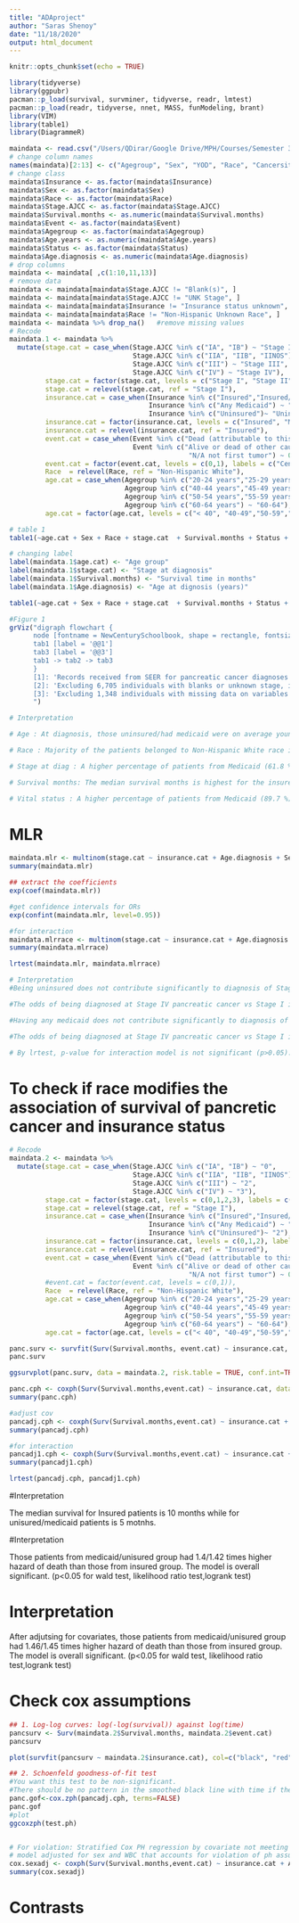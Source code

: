 ```yaml
---
title: "ADAproject"
author: "Saras Shenoy"
date: "11/18/2020"
output: html_document
---
```


```r
knitr::opts_chunk$set(echo = TRUE)
```

```r
library(tidyverse)
library(ggpubr)
pacman::p_load(survival, survminer, tidyverse, readr, lmtest)
pacman::p_load(readr, tidyverse, nnet, MASS, funModeling, brant)
library(VIM)
library(table1)
library(DiagrammeR)
```

```r
maindata <- read.csv("/Users/QDirar/Google Drive/MPH/Courses/Semester 3/Advanced Data Analysis/ADA Group Project/Dataset/pancreatic cancer.csv", header = T) 
# change column names
names(maindata)[2:13] <- c("Agegroup", "Sex", "YOD", "Race", "Cancersite", "Stage.AJCC", "Survival.months", "Status", "Event", "Insurance", "Age.years", "Age.diagnosis")
# change class
maindata$Insurance <- as.factor(maindata$Insurance)
maindata$Sex <- as.factor(maindata$Sex)
maindata$Race <- as.factor(maindata$Race)
maindata$Stage.AJCC <- as.factor(maindata$Stage.AJCC)
maindata$Survival.months <- as.numeric(maindata$Survival.months)
maindata$Event <- as.factor(maindata$Event)
maindata$Agegroup <- as.factor(maindata$Agegroup)
maindata$Age.years <- as.numeric(maindata$Age.years)
maindata$Status <- as.factor(maindata$Status)
maindata$Age.diagnosis <- as.numeric(maindata$Age.diagnosis)
# drop columns
maindata <- maindata[ ,c(1:10,11,13)]
# remove data
maindata <- maindata[maindata$Stage.AJCC != "Blank(s)", ]
maindata <- maindata[maindata$Stage.AJCC != "UNK Stage", ]
maindata <- maindata[maindata$Insurance != "Insurance status unknown", ]
maindata <- maindata[maindata$Race != "Non-Hispanic Unknown Race", ]
maindata <- maindata %>% drop_na()   #remove missing values
# Recode
maindata.1 <- maindata %>% 
  mutate(stage.cat = case_when(Stage.AJCC %in% c("IA", "IB") ~ "Stage I",
                               Stage.AJCC %in% c("IIA", "IIB", "IINOS") ~ "Stage II",
                               Stage.AJCC %in% c("III") ~ "Stage III",
                               Stage.AJCC %in% c("IV") ~ "Stage IV"),
         stage.cat = factor(stage.cat, levels = c("Stage I", "Stage II", "Stage III", "Stage IV")),
         stage.cat = relevel(stage.cat, ref = "Stage I"),
         insurance.cat = case_when(Insurance %in% c("Insured","Insured/No specifics") ~ "Insured",
                                   Insurance %in% c("Any Medicaid") ~ "Medicaid",
                                   Insurance %in% c("Uninsured")~ "Uninsured"),
         insurance.cat = factor(insurance.cat, levels = c("Insured", "Medicaid", "Uninsured")),
         insurance.cat = relevel(insurance.cat, ref = "Insured"),
         event.cat = case_when(Event %in% c("Dead (attributable to this cancer dx)") ~ 1,
                               Event %in% c("Alive or dead of other cause","Dead (missing/unknown COD)", 
                                             "N/A not first tumor") ~ 0),
         event.cat = factor(event.cat, levels = c(0,1), labels = c("Censored", "Dead")),
         Race  = relevel(Race, ref = "Non-Hispanic White"),
         age.cat = case_when(Agegroup %in% c("20-24 years","25-29 years","30-34 years","35-39 years") ~ "< 40",
                             Agegroup %in% c("40-44 years","45-49 years") ~ "40-49",
                             Agegroup %in% c("50-54 years","55-59 years") ~ "50-59",
                             Agegroup %in% c("60-64 years") ~ "60-64"),
         age.cat = factor(age.cat, levels = c("< 40", "40-49","50-59","60-64")))

# table 1
table1(~age.cat + Sex + Race + stage.cat  + Survival.months + Status + Age.diagnosis | insurance.cat, maindata.1)

# changing label
label(maindata.1$age.cat) <- "Age group"
label(maindata.1$stage.cat) <- "Stage at diagnosis"
label(maindata.1$Survival.months) <- "Survival time in months"
label(maindata.1$Age.diagnosis) <- "Age at dignosis (years)"

table1(~age.cat + Sex + Race + stage.cat  + Survival.months + Status + Age.diagnosis | insurance.cat, overall = "Total", rowlabelhead = "Variable", footnote = 'SD = Standard Deviation', maindata.1)

#Figure 1
grViz("digraph flowchart {
      node [fontname = NewCenturySchoolbook, shape = rectangle, fontsize=10] #node definitions with substituted label text
      tab1 [label = '@@1']                                              #notes indicate how many boxes you will have in        tab2 [label = '@@2']                  #your diagram. Since I have two sets of exclusions, I will have three nodes.
      tab3 [label = '@@3']  
      tab1 -> tab2 -> tab3 
      }
      [1]: 'Records received from SEER for pancreatic cancer diagnoses n=34,314'
      [2]: 'Excluding 6,705 individuals with blanks or unknown stage, insurance and race n=27,605'
      [3]: 'Excluding 1,348 individuals with missing data on variables used in the analysis n=26,257'
      ")

# Interpretation

# Age : At diagnosis, those uninsured/had medicaid were on average younger than those insured with mean ages of 54.9 (SD = 7.26), 54.6 (SD = 7.33) and 56.1 (SD = 6.83) respectively.

# Race : Majority of the patients belonged to Non-Hispanic White race irrespective of their insurace category. However, Non-Hispanic Black were higher in the medicaid/uninsured group compared to Insured.

# Stage at diag : A higher percentage of patients from Medicaid (61.8 %)/uninsured (63.7 %) group were diadnosed at stage IV than the Insured group (55.6 %).

# Survival months: The median survival months is highest for the insured group (9 months) followed by Medicaid (5 months) and Unisured (4 months) group.

# Vital status : A higher percentage of patients from Medicaid (89.7 %)/Uninsured (86.4 %) group died during study period than Insured (85.1%) group.
```

# MLR
```r
maindata.mlr <- multinom(stage.cat ~ insurance.cat + Age.diagnosis + Sex + Race, data = maindata.1)
summary(maindata.mlr)

## extract the coefficients 
exp(coef(maindata.mlr))

#get confidence intervals for ORs
exp(confint(maindata.mlr, level=0.95))

#for interaction
maindata.mlrrace <- multinom(stage.cat ~ insurance.cat + Age.diagnosis + Sex + Race + Race*insurance.cat, data = maindata.1)
summary(maindata.mlrrace)

lrtest(maindata.mlr, maindata.mlrrace)

# Interpretation
#Being uninsured does not contribute significantly to diagnosis of Stage II (OR = 0.9; CI 077-1.23, p>0.05) and stage III (OR = 1.25 CI 0.96-1.61, p>0.05) compared to Stage I than insured cases, after adjusting for other variables.

#The odds of being diagnosed at Stage IV pancreatic cancer vs Stage I is 1.45 (CI 1.17-2.80, p<0.05) times higher for Unisured cases than Insured, after adjusted for other variables.

#Having any medicaid does not contribute significantly to diagnosis of Stage II (OR = 0.9; CI 077-1.23, p>0.05) and stage III (OR = 1.25 CI 0.96-1.61, p>0.05) compared to Stage I than insured cases.

#The odds of being diagnosed at Stage IV pancreatic cancer vs Stage I is 1.45 (CI 1.17-2.80, p<0.05) times higher for Unisured cases than Insured, after adjusted for other variables.

# By lrtest, p-value for interaction model is not significant (p>0.05). Race does not modify association between stage of pancreatic cancer diagnosis and insurance status. 
```

# To check if race modifies the association of survival of pancretic cancer and insurance status

```r
# Recode
maindata.2 <- maindata %>% 
  mutate(stage.cat = case_when(Stage.AJCC %in% c("IA", "IB") ~ "0",
                               Stage.AJCC %in% c("IIA", "IIB", "IINOS") ~ "1",
                               Stage.AJCC %in% c("III") ~ "2",
                               Stage.AJCC %in% c("IV") ~ "3"),
         stage.cat = factor(stage.cat, levels = c(0,1,2,3), labels = c("Stage I", "Stage II", "Stage III", "Stage IV")),
         stage.cat = relevel(stage.cat, ref = "Stage I"),
         insurance.cat = case_when(Insurance %in% c("Insured","Insured/No specifics") ~ "0",
                                   Insurance %in% c("Any Medicaid") ~ "1",
                                   Insurance %in% c("Uninsured")~ "2"),
         insurance.cat = factor(insurance.cat, levels = c(0,1,2), labels = c("Insured", "Medicaid", "Uninsured")),
         insurance.cat = relevel(insurance.cat, ref = "Insured"),
         event.cat = case_when(Event %in% c("Dead (attributable to this cancer dx)") ~ 1,
                               Event %in% c("Alive or dead of other cause","Dead (missing/unknown COD)", 
                                             "N/A not first tumor") ~ 0),
         #event.cat = factor(event.cat, levels = c(0,1)),
         Race  = relevel(Race, ref = "Non-Hispanic White"),
         age.cat = case_when(Agegroup %in% c("20-24 years","25-29 years","30-34 years","35-39 years") ~ "< 40",
                             Agegroup %in% c("40-44 years","45-49 years") ~ "40-49",
                             Agegroup %in% c("50-54 years","55-59 years") ~ "50-59",
                             Agegroup %in% c("60-64 years") ~ "60-64"),
         age.cat = factor(age.cat, levels = c("< 40", "40-49","50-59","60-64")))
```


```r
panc.surv <- survfit(Surv(Survival.months, event.cat) ~ insurance.cat, data = maindata.2)
panc.surv

ggsurvplot(panc.surv, data = maindata.2, risk.table = TRUE, conf.int=TRUE, tables.theme = clean_theme())

panc.cph <- coxph(Surv(Survival.months,event.cat) ~ insurance.cat, data = maindata.2)
summary(panc.cph)

#adjust cov
pancadj.cph <- coxph(Surv(Survival.months,event.cat) ~ insurance.cat + Age.diagnosis + Sex + Race, data = maindata.2)
summary(pancadj.cph)

#for interaction
pancadj1.cph <- coxph(Surv(Survival.months,event.cat) ~ insurance.cat + Age.diagnosis + Sex + Race + Race*insurance.cat, data = maindata.2)
summary(pancadj1.cph)

lrtest(pancadj.cph, pancadj1.cph)
```
#Interpretation

The median survival for Insured patients is 10 months while for unisured/medicaid patients is 5 motnhs.

#Interpretation

Those patients from medicaid/unisured group had 1.4/1.42 times higher hazard of death than those from insured group. 
The model is overall significant. (p<0.05 for wald test, likelihood ratio test,logrank test)

# Interpretation

After adjutsing for covariates, those patients from medicaid/unisured group had 1.46/1.45 times higher hazard of death than those from insured group. 
The model is overall significant. (p<0.05 for wald test, likelihood ratio test,logrank test)

# Check cox assumptions

```r
## 1. Log-log curves: log(-log(survival)) against log(time)
pancsurv <- Surv(maindata.2$Survival.months, maindata.2$event.cat)
pancsurv

plot(survfit(pancsurv ~ maindata.2$insurance.cat), col=c("black", "red"), main= "insurance log log plot", fun="cloglog", xlab="Time", ylab="log(-log(S(t)))") #ph assumption violated(not parallel)

## 2. Schoenfeld goodness-of-fit test 
#You want this test to be non-significant.
#There should be no pattern in the smoothed black line with time if the ph assumption is met.
panc.gof<-cox.zph(pancadj.cph, terms=FALSE)
panc.gof
#plot
ggcoxzph(test.ph)


# For violation: Stratified Cox PH regression by covariate not meeting the PH assumption
# model adjusted for sex and WBC that accounts for violation of ph assumption by sex
cox.sexadj <- coxph(Surv(Survival.months,event.cat) ~ insurance.cat + Age.diagnosis + + Race + strata(Sex) , data=maindata.2)
summary(cox.sexadj)
```



# Contrasts

```r

```



